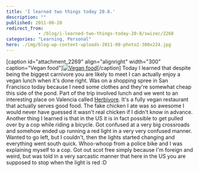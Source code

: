 ```yaml
---
title: 'I learned two things today 20.8.'
description: ""
published: 2011-08-20
redirect_from: 
            - /blog/i-learned-two-things-today-20-8/swizec/2268
categories: "Learning, Personal"
hero: ./img/blog-wp-content-uploads-2011-08-photo2-300x224.jpg
---
```

\[caption id=&quot;attachment_2269&quot; align=&quot;alignright&quot; width=&quot;300&quot; caption=&quot;Vegan food&quot;][![](./img/blog-wp-content-uploads-2011-08-photo2-300x224.jpg "Vegan food")](http://swizec.com/blog/wp-content/uploads/2011/08/photo2.jpg)\[/caption] Today I learned that despite being the biggest carnivore you are likely to meet I can actually enjoy a vegan lunch when it&#x27;s done right. Was on a shopping spree in San Francisco today because I need some clothes and they&#x27;re somewhat cheap this side of the pond. Part of the trip involved lunch and we went to an interesting place on Valencia called [Herbivore](http://www.herbivorerestaurant.com/). It&#x27;s a fully vegan restaurant that actually serves good food. The fake chicken I ate was so awesome I would never have guessed it wasn&#x27;t real chicken if I didn&#x27;t know in advance. Another thing I learned is that in the US it is in fact possible to get pulled over by a cop while riding a bicycle. Got confused at a very big crossroads and somehow ended up running a red light in a very very confused manner. Wanted to go left, but I couldn&#x27;t, then the lights started changing and everything went south quick. Whoo-whoop from a police bike and I was explaining myself to a cop. Got out scot free simply because I&#x27;m foreign and weird, but was told in a very sarcastic manner that here in the US you are supposed to stop when the light is red :D
